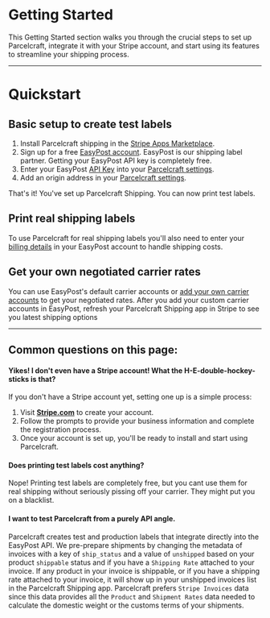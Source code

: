 # Getting Started

This Getting Started section walks you through the crucial steps to set up Parcelcraft, integrate it with your Stripe account, and start using its features to streamline your shipping process. 

----
# Quickstart

## Basic setup to create test labels

1. Install Parcelcraft shipping in the [Stripe Apps Marketplace](https://marketplace.stripe.com/apps/parcelcraft-shipping).
2. Sign up for a free [EasyPost account](https://www.easypost.com/signup?utm_source=Parcelcraft). EasyPost is our shipping label partner.  Getting your EasyPost API key is completely free.
3. Enter your EasyPost [API Key](https://www.easypost.com/account/settings?tab=api-keys&utm_source=Parcelcraft) into your [Parcelcraft settings](https://dashboard.stripe.com/settings/apps/com.productivity.parcelcraft).
3. Add an origin address in your [Parcelcraft settings](https://dashboard.stripe.com/settings/apps/com.productivity.parcelcraft).


That's it! You've set up Parcelcraft Shipping. You can now print test labels.

## Print real shipping labels

To use Parcelcraft for real shipping labels you'll also need to enter your [billing details](https://www.easypost.com/account/settings?tab=billing&utm_source=Parcelcraft) in your EasyPost account to handle shipping costs.

## Get your own negotiated carrier rates

You can use EasyPost's default carrier accounts or [add your own carrier accounts](https://www.easypost.com/account/settings?tab=carriers&utm_source=Parcelcraft) to get your negotiated rates. After you add your custom carrier accounts in EasyPost, refresh your Parcelcraft Shipping app in Stripe to see you latest shipping options



-----

## Common questions on this page:

#### Yikes! I don't even have a Stripe account! What the H-E-double-hockey-sticks is that?

If you don't have a Stripe account yet, setting one up is a simple process:

1. Visit [**Stripe.com**](https://dashboard.stripe.com/register) to create your account.
2. Follow the prompts to provide your business information and complete the registration process.
3. Once your account is set up, you'll be ready to install and start using Parcelcraft.

#### Does printing test labels cost anything?

Nope! Printing test labels are completely free, but you cant use them for real shipping without seriously pissing off your carrier. They might put you on a blacklist.

#### I want to test Parcelcraft from a purely API angle. 

Parcelcraft creates test and production labels that integrate directly into the EasyPost API.  We pre-prepare shipments by changing the metadata of invoices with a key of `ship_status` and a value of `unshipped` based on your product `shippable` status and if you have a `Shipping Rate` attached to your invoice.  If any product in your invoice is shippable, or if you have a shipping rate attached to your invoice, it will show up in your unshipped invoices list in the Parcelcraft Shipping app. Parcelcraft prefers `Stripe Invoices` data since this data provides all the `Product` and `Shipment Rates` data needed to calculate the domestic weight or the customs terms of your shipments. 